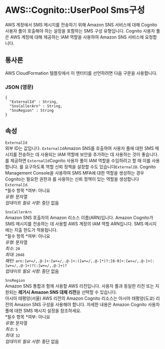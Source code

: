# AWS::Cognito::UserPool Sms구성

AWS 계정에서 SMS 메시지를 전송하기 위해 Amazon SNS 서비스에 대해 Cognito 사용자 풀이 호출해야 하는 설정을 포함하는 SMS 구성 유형입니다. Cognito 사용자 풀은 AWS 계정에 대해 제공하는 IAM 역할을 사용하여 Amazon SNS 서비스에 요청합니다.

## 통사론

AWS CloudFormation 템플릿에서 이 엔터티를 선언하려면 다음 구문을 사용합니다.

### JSON (영문)

```
{
  "ExternalId" : String,
  "SnsCallerArn" : String,
  "SnsRegion" : String
}
```

## 속성

`ExternalId`  
외부 ID는 값입니다. `ExternalId`Amazon SNS를 호출하여 사용자 풀에 대한 SMS 메시지를 전송하는 데 사용되는 IAM 역할에 보안을 추가하는 데 사용하는 것이 좋습니다. 를 제공하면 `ExternalId`Cognito 사용자 풀이 IAM 역할을 수임하려고 할 때 이를 사용합니다. 를 요구하도록 역할 신뢰 정책을 설정할 수도 있습니다`ExternalID`. Cognito Management Console을 사용하여 SMS MFA에 대한 역할을 생성하는 경우 Cognito는 필요한 권한과 를 사용하는 신뢰 정책이 있는 역할을 생성합니다`ExternalId`.  
*필수 항목 *여부: 아니요  
_유형_: 문자열  
_업데이트 필요 사항_: 중단 없음

`SnsCallerArn`  
Amazon SNS 호출자의 Amazon 리소스 이름(ARN)입니다. Amazon Cognito가 SMS 메시지를 전송하는 데 사용할 AWS 계정의 IAM 역할 ARN입니다. SMS 메시지에는 지출 한도가 적용됩니다.  
*필수 항목 *여부: 아니요  
_유형_: 문자열  
_최소_: `20`  
_최대_: `2048`  
_패턴_: `arn:[w+=/,.@-]+:[w+=/,.@-]+:([w+=/,.@-]*)?:[0-9]+:[w+=/,.@-]+(:[w+=/,.@-]+)?(:[w+=/,.@-]+)?`  
_업데이트 필요 사항_: 중단 없음

`SnsRegion`  
Amazon SNS 통합과 함께 사용할 AWS 리전입니다. 사용자 풀과 동일한 리전 또는 지원되는 **레거시 Amazon SNS 대체 리전**을 선택할 수 있습니다.  
 아시아 태평양(서울) AWS 리전의 Amazon Cognito 리소스는 아시아 태평양(도쿄) 리전의 Amazon SNS 구성을 사용해야 합니다. 자세한 내용은 Amazon Cognito 사용자 풀에 대한 SMS 메시지 설정을 참조하세요.  
*필수 항목 *여부: 아니요  
_유형_: 문자열  
_최소_: `5`  
_최대_: `32`  
_업데이트 필요 사항_: 중단 없음
